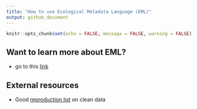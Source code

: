 ```yaml
---
title: "How to use Ecological Metadata Language (EML)"
output: github_document
---
```


```r
knitr::opts_chunk$set(echo = FALSE, message = FALSE, warning = FALSE)
```

## Want to learn more about EML?

* go to this [link](https://eml.ecoinformatics.org/)

## External resources

* Good [reproduction list](https://www.youtube.com/watch?v=gW_-XTwJ1OA&list=PLi1PZkcSXdAJdmXchf9jvWMPZzsMoDVmA) on clean data 